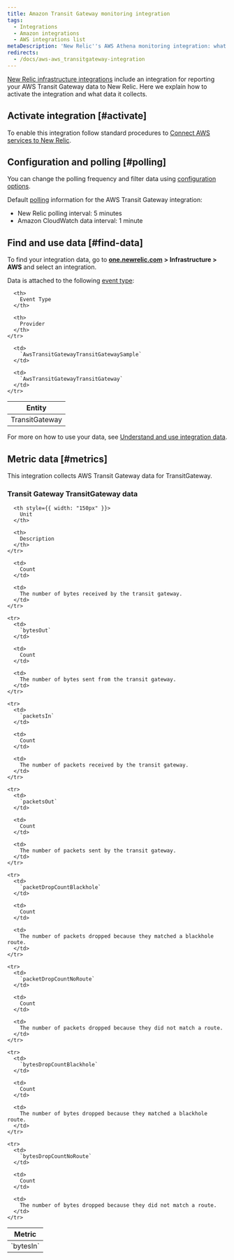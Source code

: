 ```yaml
---
title: Amazon Transit Gateway monitoring integration
tags:
  - Integrations
  - Amazon integrations
  - AWS integrations list
metaDescription: 'New Relic''s AWS Athena monitoring integration: what data it reports, and how to enable it.'
redirects:
  - /docs/aws-aws_transitgateway-integration
---
```


[New Relic infrastructure integrations](https://docs.newrelic.com/docs/infrastructure/integrations-getting-started/getting-started/introduction-infrastructure-integrations) include an integration for reporting your AWS Transit Gateway data to New Relic. Here we explain how to activate the integration and what data it collects.

## Activate integration [#activate]

To enable this integration follow standard procedures to [Connect AWS services to New Relic](https://docs.newrelic.com/docs/infrastructure/infrastructure-integrations/getting-started/connect-aws-integrations-infrastructure).

## Configuration and polling [#polling]

You can change the polling frequency and filter data using [configuration options](/docs/integrations/new-relic-integrations/getting-started/configure-polling-frequency-data-collection-cloud-integrations).

Default [polling](/docs/infrastructure/amazon-integrations/aws-integrations-list/aws-polling-intervals-infrastructure-integrations) information for the AWS Transit Gateway integration:

* New Relic polling interval: 5 minutes
* Amazon CloudWatch data interval: 1 minute

## Find and use data [#find-data]

To find your integration data, go to [**one.newrelic.com**](http://one.newrelic.com) **> Infrastructure [](https://infrastructure.newrelic.com/ "Link opens in a new window.") > AWS** and select an integration.

Data is attached to the following [event type](https://docs.newrelic.com/docs/insights/use-insights-ui/getting-started/introduction-new-relic-insights#event-type):

<table>
  <thead>
    <tr>
      <th>
        Entity
      </th>

      <th>
        Event Type
      </th>

      <th>
        Provider
      </th>
    </tr>
  </thead>

  <tbody>
    <tr>
      <td>
        TransitGateway
      </td>

      <td>
        `AwsTransitGatewayTransitGatewaySample`
      </td>

      <td>
        `AwsTransitGatewayTransitGateway`
      </td>
    </tr>
  </tbody>
</table>

For more on how to use your data, see [Understand and use integration data](https://docs.newrelic.com/docs/infrastructure/integrations/find-use-infrastructure-integration-data).

## Metric data [#metrics]

This integration collects AWS Transit Gateway data for TransitGateway.

### Transit Gateway TransitGateway data

<table>
  <thead>
    <tr>
      <th style={{ width: "275px" }}>
        Metric
      </th>

      <th style={{ width: "150px" }}>
        Unit
      </th>

      <th>
        Description
      </th>
    </tr>
  </thead>

  <tbody>
    <tr>
      <td>
        `bytesIn`
      </td>

      <td>
        Count
      </td>

      <td>
        The number of bytes received by the transit gateway.
      </td>
    </tr>

    <tr>
      <td>
        `bytesOut`
      </td>

      <td>
        Count
      </td>

      <td>
        The number of bytes sent from the transit gateway.
      </td>
    </tr>

    <tr>
      <td>
        `packetsIn`
      </td>

      <td>
        Count
      </td>

      <td>
        The number of packets received by the transit gateway.
      </td>
    </tr>

    <tr>
      <td>
        `packetsOut`
      </td>

      <td>
        Count
      </td>

      <td>
        The number of packets sent by the transit gateway.
      </td>
    </tr>

    <tr>
      <td>
        `packetDropCountBlackhole`
      </td>

      <td>
        Count
      </td>

      <td>
        The number of packets dropped because they matched a blackhole route.
      </td>
    </tr>

    <tr>
      <td>
        `packetDropCountNoRoute`
      </td>

      <td>
        Count
      </td>

      <td>
        The number of packets dropped because they did not match a route.
      </td>
    </tr>

    <tr>
      <td>
        `bytesDropCountBlackhole`
      </td>

      <td>
        Count
      </td>

      <td>
        The number of bytes dropped because they matched a blackhole route.
      </td>
    </tr>

    <tr>
      <td>
        `bytesDropCountNoRoute`
      </td>

      <td>
        Count
      </td>

      <td>
        The number of bytes dropped because they did not match a route.
      </td>
    </tr>
  </tbody>
</table>
